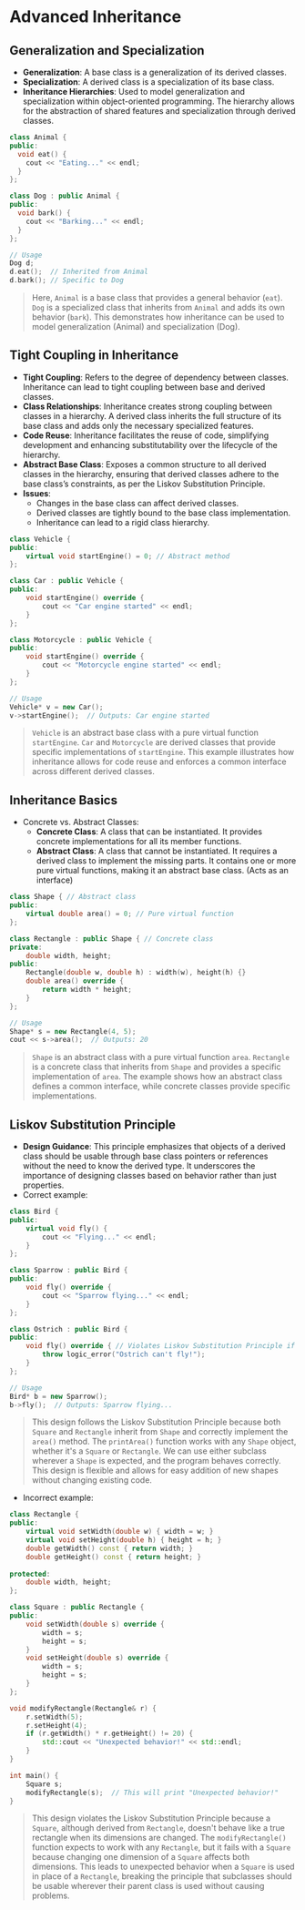 # Advanced Inheritance

## Generalization and Specialization
- **Generalization**: A base class is a generalization of its derived classes.
- **Specialization**: A derived class is a specialization of its base class.
- **Inheritance Hierarchies**: Used to model generalization and specialization within object-oriented programming. The hierarchy allows for the abstraction of shared features and specialization through derived classes.

```cpp
class Animal {
public:
  void eat() {
    cout << "Eating..." << endl;
  }
};

class Dog : public Animal {
public:
  void bark() {
    cout << "Barking..." << endl;
  }
};

// Usage
Dog d;
d.eat();  // Inherited from Animal
d.bark(); // Specific to Dog
```
> Here, `Animal` is a base class that provides a general behavior (`eat`). `Dog` is a specialized class that inherits from `Animal` and adds its own behavior (`bark`). This demonstrates how inheritance can be used to model generalization (Animal) and specialization (Dog).


## Tight Coupling in Inheritance
- **Tight Coupling**: Refers to the degree of dependency between classes. Inheritance can lead to tight coupling between base and derived classes.
- **Class Relationships**: Inheritance creates strong coupling between classes in a hierarchy. A derived class inherits the full structure of its base class and adds only the necessary specialized features.
- **Code Reuse**: Inheritance facilitates the reuse of code, simplifying development and enhancing substitutability over the lifecycle of the hierarchy.
- **Abstract Base Class**: Exposes a common structure to all derived classes in the hierarchy, ensuring that derived classes adhere to the base class’s constraints, as per the Liskov Substitution Principle.
- **Issues**:
  - Changes in the base class can affect derived classes.
  - Derived classes are tightly bound to the base class implementation.
  - Inheritance can lead to a rigid class hierarchy.

```cpp
class Vehicle {
public:
    virtual void startEngine() = 0; // Abstract method
};

class Car : public Vehicle {
public:
    void startEngine() override {
        cout << "Car engine started" << endl;
    }
};

class Motorcycle : public Vehicle {
public:
    void startEngine() override {
        cout << "Motorcycle engine started" << endl;
    }
};

// Usage
Vehicle* v = new Car();
v->startEngine();  // Outputs: Car engine started
```
> `Vehicle` is an abstract base class with a pure virtual function `startEngine`. `Car` and `Motorcycle` are derived classes that provide specific implementations of `startEngine`. This example illustrates how inheritance allows for code reuse and enforces a common interface across different derived classes.


## Inheritance Basics
- Concrete vs. Abstract Classes:
  - **Concrete Class**: A class that can be instantiated. It provides concrete implementations for all its member functions.
  - **Abstract Class**: A class that cannot be instantiated. It requires a derived class to implement the missing parts. It contains one or more pure virtual functions, making it an abstract base class. (Acts as an interface)

```cpp
class Shape { // Abstract class
public:
    virtual double area() = 0; // Pure virtual function
};

class Rectangle : public Shape { // Concrete class
private:
    double width, height;
public:
    Rectangle(double w, double h) : width(w), height(h) {}
    double area() override {
        return width * height;
    }
};

// Usage
Shape* s = new Rectangle(4, 5);
cout << s->area();  // Outputs: 20
```
> `Shape` is an abstract class with a pure virtual function `area`. `Rectangle` is a concrete class that inherits from `Shape` and provides a specific implementation of `area`. The example shows how an abstract class defines a common interface, while concrete classes provide specific implementations.


## Liskov Substitution Principle
- **Design Guidance**: This principle emphasizes that objects of a derived class should be usable through base class pointers or references without the need to know the derived type. It underscores the importance of designing classes based on behavior rather than just properties.
- Correct example:
```cpp
class Bird {
public:
    virtual void fly() {
        cout << "Flying..." << endl;
    }
};

class Sparrow : public Bird {
public:
    void fly() override {
        cout << "Sparrow flying..." << endl;
    }
};

class Ostrich : public Bird {
public:
    void fly() override { // Violates Liskov Substitution Principle if called
        throw logic_error("Ostrich can't fly!");
    }
};

// Usage
Bird* b = new Sparrow();
b->fly();  // Outputs: Sparrow flying...
```
> This design follows the Liskov Substitution Principle because both `Square` and `Rectangle` inherit from `Shape` and correctly implement the `area()` method. The `printArea()` function works with any `Shape` object, whether it's a `Square` or `Rectangle`. We can use either subclass wherever a `Shape` is expected, and the program behaves correctly. This design is flexible and allows for easy addition of new shapes without changing existing code.

- Incorrect example:
```cpp
class Rectangle {
public:
    virtual void setWidth(double w) { width = w; }
    virtual void setHeight(double h) { height = h; }
    double getWidth() const { return width; }
    double getHeight() const { return height; }
    
protected:
    double width, height;
};

class Square : public Rectangle {
public:
    void setWidth(double s) override {
        width = s;
        height = s;
    }
    void setHeight(double s) override {
        width = s;
        height = s;
    }
};

void modifyRectangle(Rectangle& r) {
    r.setWidth(5);
    r.setHeight(4);
    if (r.getWidth() * r.getHeight() != 20) {
        std::cout << "Unexpected behavior!" << std::endl;
    }
}

int main() {
    Square s;
    modifyRectangle(s);  // This will print "Unexpected behavior!"
}
```
> This design violates the Liskov Substitution Principle because a `Square`, although derived from `Rectangle`, doesn't behave like a true rectangle when its dimensions are changed. The `modifyRectangle()` function expects to work with any `Rectangle`, but it fails with a `Square` because changing one dimension of a `Square` affects both dimensions. This leads to unexpected behavior when a `Square` is used in place of a `Rectangle`, breaking the principle that subclasses should be usable wherever their parent class is used without causing problems.
